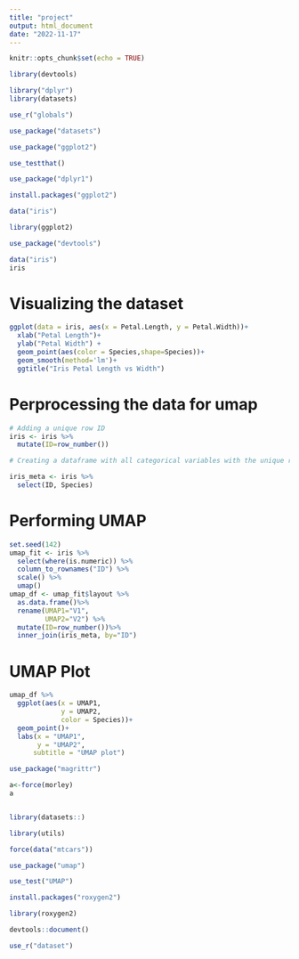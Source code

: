 ```yaml
---
title: "project"
output: html_document
date: "2022-11-17"
---
```


```r
knitr::opts_chunk$set(echo = TRUE)
```

```r
library(devtools)
```

```r
library("dplyr")
library(datasets)
```

```r
use_r("globals")
```

```r
use_package("datasets")
```
```r
use_package("ggplot2")
```
```r
use_testthat()
```

```r
use_package("dplyr1")
```

```r
install.packages("ggplot2")
```
```r
data("iris")
```

```r
library(ggplot2)
```

```r
use_package("devtools")
```

```r
data("iris")
iris
```

# Visualizing the dataset
```r
ggplot(data = iris, aes(x = Petal.Length, y = Petal.Width))+
  xlab("Petal Length")+
  ylab("Petal Width") +
  geom_point(aes(color = Species,shape=Species))+
  geom_smooth(method='lm')+
  ggtitle("Iris Petal Length vs Width")
```

# Perprocessing the data for umap
```r
# Adding a unique row ID
iris <- iris %>%
  mutate(ID=row_number())

# Creating a dataframe with all categorical variables with the unique row ID

iris_meta <- iris %>%
  select(ID, Species)

```

# Performing UMAP
```r
set.seed(142)
umap_fit <- iris %>%
  select(where(is.numeric)) %>%
  column_to_rownames("ID") %>%
  scale() %>%
  umap()
umap_df <- umap_fit$layout %>%
  as.data.frame()%>%
  rename(UMAP1="V1",
         UMAP2="V2") %>%
  mutate(ID=row_number())%>%
  inner_join(iris_meta, by="ID")
```

# UMAP Plot
```r
umap_df %>%
  ggplot(aes(x = UMAP1,
             y = UMAP2,
             color = Species))+
  geom_point()+
  labs(x = "UMAP1",
       y = "UMAP2",
      subtitle = "UMAP plot")
```

```r
use_package("magrittr")
```

```r
a<-force(morley)
a



```
```r
library(datasets::)
```

```r
library(utils)
```

```r
force(data("mtcars"))
```

```r
use_package("umap")
```


```r
use_test("UMAP")
```




```r
install.packages("roxygen2")
```

```r
library(roxygen2)
```

```r
devtools::document()
```

```r
use_r("dataset")
```

